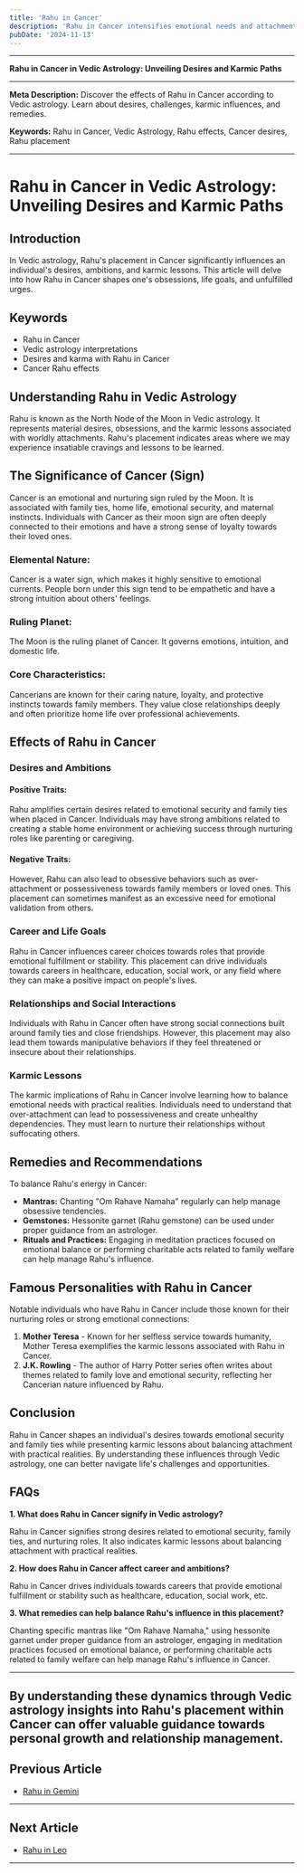 ```yaml
---
title: 'Rahu in Cancer'
description: 'Rahu in Cancer intensifies emotional needs and attachment to family. Individuals may seek security and nurturing but could experience emotional turbulence or dependency issues.'
pubDate: '2024-11-13'
---
```


---

**Rahu in Cancer in Vedic Astrology: Unveiling Desires and Karmic Paths**

---

**Meta Description:** Discover the effects of Rahu in Cancer according to Vedic astrology. Learn about desires, challenges, karmic influences, and remedies.

**Keywords:** Rahu in Cancer, Vedic Astrology, Rahu effects, Cancer desires, Rahu placement

---

# Rahu in Cancer in Vedic Astrology: Unveiling Desires and Karmic Paths

## Introduction

In Vedic astrology, Rahu's placement in Cancer significantly influences an individual's desires, ambitions, and karmic lessons. This article will delve into how Rahu in Cancer shapes one's obsessions, life goals, and unfulfilled urges.

## Keywords

- Rahu in Cancer
- Vedic astrology interpretations
- Desires and karma with Rahu in Cancer
- Cancer Rahu effects

## Understanding Rahu in Vedic Astrology

Rahu is known as the North Node of the Moon in Vedic astrology. It represents material desires, obsessions, and the karmic lessons associated with worldly attachments. Rahu's placement indicates areas where we may experience insatiable cravings and lessons to be learned.

## The Significance of Cancer (Sign)

Cancer is an emotional and nurturing sign ruled by the Moon. It is associated with family ties, home life, emotional security, and maternal instincts. Individuals with Cancer as their moon sign are often deeply connected to their emotions and have a strong sense of loyalty towards their loved ones.

### Elemental Nature:
Cancer is a water sign, which makes it highly sensitive to emotional currents. People born under this sign tend to be empathetic and have a strong intuition about others' feelings.

### Ruling Planet:
The Moon is the ruling planet of Cancer. It governs emotions, intuition, and domestic life.

### Core Characteristics:
Cancerians are known for their caring nature, loyalty, and protective instincts towards family members. They value close relationships deeply and often prioritize home life over professional achievements.

## Effects of Rahu in Cancer

### Desires and Ambitions

#### Positive Traits:
Rahu amplifies certain desires related to emotional security and family ties when placed in Cancer. Individuals may have strong ambitions related to creating a stable home environment or achieving success through nurturing roles like parenting or caregiving.

#### Negative Traits:
However, Rahu can also lead to obsessive behaviors such as over-attachment or possessiveness towards family members or loved ones. This placement can sometimes manifest as an excessive need for emotional validation from others.

### Career and Life Goals

Rahu in Cancer influences career choices towards roles that provide emotional fulfillment or stability. This placement can drive individuals towards careers in healthcare, education, social work, or any field where they can make a positive impact on people's lives.

### Relationships and Social Interactions

Individuals with Rahu in Cancer often have strong social connections built around family ties and close friendships. However, this placement may also lead them towards manipulative behaviors if they feel threatened or insecure about their relationships.

### Karmic Lessons

The karmic implications of Rahu in Cancer involve learning how to balance emotional needs with practical realities. Individuals need to understand that over-attachment can lead to possessiveness and create unhealthy dependencies. They must learn to nurture their relationships without suffocating others.

## Remedies and Recommendations

To balance Rahu's energy in Cancer:

- **Mantras:** Chanting "Om Rahave Namaha" regularly can help manage obsessive tendencies.
- **Gemstones:** Hessonite garnet (Rahu gemstone) can be used under proper guidance from an astrologer.
- **Rituals and Practices:** Engaging in meditation practices focused on emotional balance or performing charitable acts related to family welfare can help manage Rahu's influence.

## Famous Personalities with Rahu in Cancer

Notable individuals who have Rahu in Cancer include those known for their nurturing roles or strong emotional connections:

1. **Mother Teresa** - Known for her selfless service towards humanity, Mother Teresa exemplifies the karmic lessons associated with Rahu in Cancer.
2. **J.K. Rowling** - The author of Harry Potter series often writes about themes related to family love and emotional security, reflecting her Cancerian nature influenced by Rahu.

## Conclusion

Rahu in Cancer shapes an individual's desires towards emotional security and family ties while presenting karmic lessons about balancing attachment with practical realities. By understanding these influences through Vedic astrology, one can better navigate life's challenges and opportunities.

## FAQs

**1. What does Rahu in Cancer signify in Vedic astrology?**

Rahu in Cancer signifies strong desires related to emotional security, family ties, and nurturing roles. It also indicates karmic lessons about balancing attachment with practical realities.

**2. How does Rahu in Cancer affect career and ambitions?**

Rahu in Cancer drives individuals towards careers that provide emotional fulfillment or stability such as healthcare, education, social work, etc.

**3. What remedies can help balance Rahu's influence in this placement?**

Chanting specific mantras like "Om Rahave Namaha," using hessonite garnet under proper guidance from an astrologer, engaging in meditation practices focused on emotional balance, or performing charitable acts related to family welfare can help manage Rahu's influence in Cancer.

---

By understanding these dynamics through Vedic astrology insights into Rahu's placement within Cancer can offer valuable guidance towards personal growth and relationship management.
---

## Previous Article
- [Rahu in Gemini](/blogs-md/0808_Rahu_in_Rashi/080803_Rahu_in_Gemini.mdx)

---

## Next Article
- [Rahu in Leo](/blogs-md/0808_Rahu_in_Rashi/080805_Rahu_in_Leo.mdx)

---
